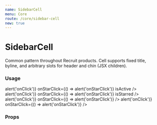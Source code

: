 ```yaml
---
name: SidebarCell
menu: Core
route: /core/sidebar-cell
new: true
---
```



# SidebarCell

Common pattern throughout Recruit products. Cell supports fixed title, byline, and arbitrary slots for header and chin (JSX children).

### Usage

<Playground>
  <div className="max-w-xs bg-blue-100">
    <SidebarCell
      title="Account Executive"
      byline="California, Utah, Colorado, Remote"
      header="Last edit: 7 days ago"
      onClick={() => alert('onClick')}
      onStarClick={() => alert('onStarClick')}
      isActive
    />
    <SidebarCell
      title="Head of Product"
      byline="Europe, United States, Remote"
      header="Last edit: 1 month ago"
      onClick={() => alert('onClick')}
      onStarClick={() => alert('onStarClick')}
      isStarred
    />
    <SidebarCell
      title="Strategic Project Manager"
      byline="United States, Remote"
      header="Last edit: 2 days ago"
      onClick={() => alert('onClick')}
      onStarClick={() => alert('onStarClick')}
    />
    <SidebarCell
      title="Super Long Copywriter Head of Overflow"
      byline="United States, Remote"
      header="Last edit: 1 year ago"
      onClick={() => alert('onClick')}
      onStarClick={() => alert('onStarClick')}
    />
  </div>
</Playground>

### Props

<Props of={SidebarCell} />
